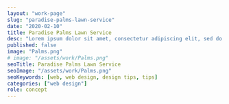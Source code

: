 ```yaml
---
layout: "work-page"
slug: "paradise-palms-lawn-service"
date: "2020-02-10"
title: Paradise Palms Lawn Service
desc: "Lorem ipsum dolor sit amet, consectetur adipiscing elit, sed do eiusmod tempor incididunt ut labore et dolore magna aliqua. Integer enim neque volutpat ac tincidunt. Et netus et malesuada fames ac turpis egestas sed tempus. Scelerisque mauris pellentesque pulvinar pellentesque habitant. Nunc aliquet bibendum enim facilisis gravida neque convallis."
published: false
image: "Palms.png"
# image: "/assets/work/Palms.png"
seoTitle: Paradise Palms Lawn Service
seoImage: "/assets/work/Palms.png"
seoKeywords: [web, web design, design tips, tips]
categories: ["web design"]
role: concept
---
```


<WorkImage imgName="Desktop3.png" />
<WorkImage imgName="mobill.png" />
<ImageGrid columns="repeat(2, 1fr)" gap="20px">
  <WorkImage
    imgName="paradisepalms1.jpg"
    text="Lorem ipsum dolor sit amet, consectetur adipiscing elit, sed do eiusmod tempor"
  />
  <WorkImage
    imgName="paradisepalms2.jpg"
    text="Lorem ipsum dolor sit amet, consectetur adipiscing elit, sed do eiusmod tempor"
  />
</ImageGrid>
